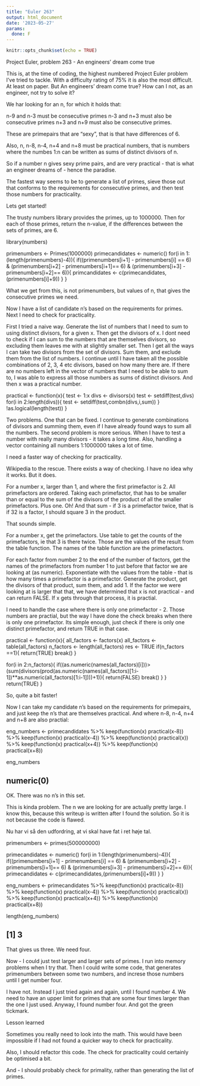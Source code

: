 ```yaml
---
title: "Euler 263"
output: html_document
date: '2023-05-27'
params:
  done: F
---
```


```r
knitr::opts_chunk$set(echo = TRUE)
```

Project Euler, problem 263 - An engineers' dream come true

This is, at the time of coding, the highest numbered Project Euler problem I've tried to tackle. With a difficulty rating of 75% it is also the most difficult. At least on paper. But An engineers' dream come true? How can I not, as an engineer, not try to solve it?

We har looking for an n, for which it holds that:

n-9 and n-3 must be consecutive primes
n-3 and n+3 must also be consecutive primes
n+3 and n+9 must also be consecutive primes.

These are primepairs that are “sexy”, that is that have differences of 6.

Also, n, n-8, n-4, n+4 and n+8 must be practical numbers, that is numbers where the numbes 1:n can be written as sums of distinct divisors of n.

So if a number n gives sexy prime pairs, and are very practical - that is what an engineer dreams of - hence the paradise.

The fastest way seems to be to generate a list of primes, sieve those out that conforms to the requirements for consecutive primes, and then test those numbers for practicality.

Lets get started!

The trusty numbers library provides the primes, up to 1000000. Then for each of those primes, return the n-value, if the differences between the sets of primes, are 6.

library(numbers)

primenumbers <- Primes(1000000)
primecandidates <- numeric()
for(i in 1:(length(primenumbers)-4)){
if((primenumbers[i+1] - primenumbers[i] == 6) & (primenumbers[i+2] - primenumbers[i+1]== 6) & (primenumbers[i+3] - primenumbers[i+2]== 6)){
  primcandidates <- c(primecandidates,(primenumbers[i]+9))
  }
}


What we get from this, is not primenumbers, but values of n, that gives the consecutive primes we need.

Now I have a list of candidate n's based on the requirements for primes. Next I need to check for practicality.

First I tried a naive way. Generate the list of numbers that I need to sum to using distinct divisors, for a given x.
Then get the divisors of x. I dont need to check if I can sum to the numbers that are themselves divisors, so excluding them leaves me with at slightly smaller set. Then I get all the ways I can take two divisors from the set of divisors. Sum them, and exclude them from the list of numbers. I continue until I have taken all the possible combinations of 2, 3, 4 etc divisors, based on how many there are. If there are no numbers left in the vector of numbers that I need to be able to sum to, I was able to express all those numbers as sums of distinct divisors. And then x was a practical number.

practical <- function(x){
  test <- 1:x
  divs <- divisors(x)
  test <- setdiff(test,divs)
  for(i in 2:length(divs)){
    test <- setdiff(test,combn(divs,i,sum))
  }
  !as.logical(length(test))
}


Two problems. One that can be fixed. I continue to generate combinations of divisors and summing them, even if I have already found ways to sum all the numbers. The second problem is more serious. When I have to test a number with really many divisors - it takes a long time. Also, handling a vector containing all numbers 1:1000000 takes a lot of time.

I need a faster way of checking for practicality.

Wikipedia to the rescue. There exists a way of checking. I have no idea why it works. But it does.

For a number x, larger than 1, and where the first primefactor is 2. All primefactors are ordered. Taking each primefactor, that has to be smaller than or equal to the sum of the divisors of the product of all the smaller primefactors. Plus one. Oh! And that sum - if 3 is a primefactor twice, that is if 32 is a factor, I should square 3 in the product.

That sounds simple.

For a number x, get the primefactors. Use table to get the counts of the primefactors, ie that 3 is there twice. Those are the values of the result from the table function. The names of the table function are the primefactors.

For each factor from number 2 to the end of the number of factors, get the names of the primefactors from number 1 to just before that factor we are looking at (as numeric). Exponentiate with the values from the table - that is how many times a primefactor is a primefactor. Generate the product, get the divisors of that product, sum them, and add 1. If the factor we were looking at is larger that that, we have determined that x is not practical - and can return FALSE. If x gets through that process, it is practial.

I need to handle the case where there is only one primefactor - 2. Those numbers are practial, but the way I have done the check breaks when there is only one primefactor. Its simple enough, just check if there is only one distinct primefactor, and return TRUE in that case.

practical <- function(x){
  all_factors <- factors(x)
  all_factors <- table(all_factors)
  n_factors <- length(all_factors)
  res <- TRUE
    if(n_factors ==1){
    return(TRUE)
    break()
  }

  for(i in 2:n_factors){
    if((as.numeric(names(all_factors)[i]))>(sum(divisors(prod(as.numeric(names(all_factors)[1:i-1])**as.numeric(all_factors)[1:i-1])))+1)){
      return(FALSE)
      break()
      }
  }
  return(TRUE)
}


So, quite a bit faster!

Now I can take my candidate n's based on the requirements for primepairs, and just keep the n's that are themselves practical. And where n-8, n-4, n+4 and n+8 are also practial:

eng_numbers <- primecandidates %>%
  keep(function(x) practical(x-8)) %>%
  keep(function(x) practical(x-4)) %>%
  keep(function(x) practical(x)) %>%
  keep(function(x) practical(x+4)) %>%
  keep(function(x) practical(x+8))

eng_numbers

## numeric(0)


OK. There was no n's in this set.

This is kinda problem. The n we are looking for are actually pretty large. I know this, because this writeup is written after I found the solution. So it is not because the code is flawed.

Nu har vi så den udfordring, at vi skal have fat i ret høje tal.

primenumbers <- primes(500000000)

primecandidates <- numeric()
for(i in 1:(length(primenumbers)-4)){
if((primenumbers[i+1] - primenumbers[i] == 6) & (primenumbers[i+2] - primenumbers[i+1]== 6) & (primenumbers[i+3] - primenumbers[i+2]== 6)){
  primecandidates <- c(primecandidates,(primenumbers[i]+9))
  }
}

eng_numbers <- primecandidates %>%
  keep(function(x) practical(x-8)) %>%
  keep(function(x) practical(x-4)) %>%
  keep(function(x) practical(x))   %>%
  keep(function(x) practical(x+4)) %>%
  keep(function(x) practical(x+8))

length(eng_numbers)

## [1] 3


That gives us three. We need four.

Now - I could just test larger and larger sets of primes. I run into memory problems when I try that. Then I could write some code, that generates primenumbers between some two numbers, and increse those numbers until I get number four.

I have not. Instead I just tried again and again, until I found number 4. We need to have an upper limit for primes that are some four times larger than the one I just used. Anyway, I found number four. And got the green tickmark.

Lesson learned

Sometimes you really need to look into the math. This would have been impossible if I had not found a quicker way to check for practicality.

Also, I should refactor this code. The check for practicality could certainly be optimised a bit.

And - I should probably check for primality, rather than generating the list of primes.